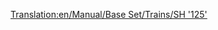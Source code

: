 [[Translation:en/Manual/Base Set/Trains/SH '125']]
{{fr/Manual/Base Set/Trains/Train|Nom=SH "125"
|Image=[[File:en/Manual/Base Set/Trains/Sh125.png]]
|Coût=23 437£ (46 874$)
|Vitesse=201 km/h (125 mph)
|Poids=70 t
|Puissance=4500 cv (3356 kW)
|Entretien=2 894£ (5 788$)
|Conception=1978
|Vie=20
|Capacité=8 sacs de courrier
|Description=Ce n'est pas une simple locomotive, mais une paire, opérant à l'unisson. Les deux peuvent contenir un chargement supplémentaire, apr défaut du courrier. N'oubliez pas de transformer ce véhicule en [[fr/Manual/Base Set/Cargos/Passagers|passagers]] si vous ne faites que du transport de passagers, afin que vos gares ne commencent pas à collecter du [[en/Courrier/Fer|courrier]]!

|Réalité=C'est une version renommée de la [https://www.wikipedia.org/wiki/fr:High Speed Train Intercity 125] britannique, la détentrice du record de vitesse mondial pour une locomotive diésel (237 km/h ou 148 mph).
}}